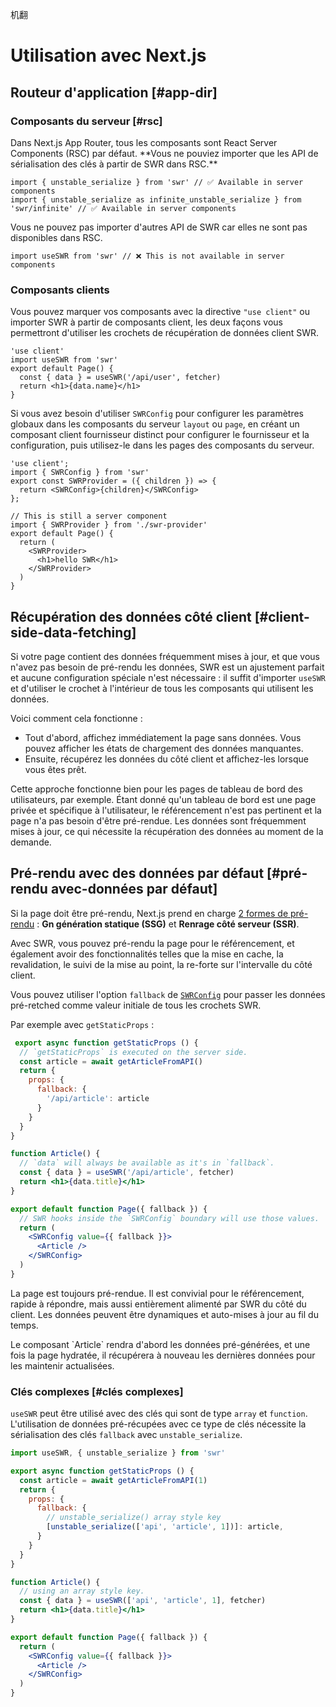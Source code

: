 
机翻
# Utilisation avec Next.js 

## Routeur d'application [#app-dir] 

### Composants du serveur [#rsc]


<Callout type="default" emoji="✅">
 Dans Next.js App Router, tous les composants sont React Server Components (RSC) par défaut. **Vous ne pouviez importer que les API de sérialisation des clés à partir de SWR dans RSC.**
</Callout>

```tsx filename="app/page.tsx" copy
import { unstable_serialize } from 'swr' // ✅ Available in server components
import { unstable_serialize as infinite_unstable_serialize } from 'swr/infinite' // ✅ Available in server components
```

<Callout type="error">
  Vous ne pouvez pas importer d'autres API de SWR car elles ne sont pas disponibles dans RSC.
</Callout>

```tsx filename="app/page.tsx" highlight={1}
import useSWR from 'swr' // ❌ This is not available in server components
```

### Composants clients 

Vous pouvez marquer vos composants avec la directive `"use client"` ou importer SWR à partir de composants client, les deux façons vous permettront d'utiliser les crochets de récupération de données client SWR.

```tsx filename="app/page.tsx" highlight={1} copy
'use client'
import useSWR from 'swr'
export default Page() {
  const { data } = useSWR('/api/user', fetcher)
  return <h1>{data.name}</h1>
}
```

Si vous avez besoin d'utiliser `SWRConfig` pour configurer les paramètres globaux dans les composants du serveur `layout` ou `page`, en créant un composant client fournisseur distinct pour configurer le fournisseur et la configuration, puis utilisez-le dans les pages des composants du serveur.

```tsx filename="app/swr-provider.tsx" copy
'use client';
import { SWRConfig } from 'swr'
export const SWRProvider = ({ children }) => {
  return <SWRConfig>{children}</SWRConfig>
};
```

```tsx filename="app/page.tsx" copy
// This is still a server component
import { SWRProvider } from './swr-provider'
export default Page() {
  return (
    <SWRProvider>
      <h1>hello SWR</h1>
    </SWRProvider>
  )
}
```


## Récupération des données côté client [#client-side-data-fetching] 

Si votre page contient des données fréquemment mises à jour, et que vous n'avez pas besoin de pré-rendu les données, SWR est un ajustement parfait et aucune configuration spéciale n'est nécessaire : il suffit d'importer `useSWR` et d'utiliser le crochet à l'intérieur de tous les composants qui utilisent les données. 
 
Voici comment cela fonctionne : 

- Tout d'abord, affichez immédiatement la page sans données. Vous pouvez afficher les états de chargement des données manquantes. 
- Ensuite, récupérez les données du côté client et affichez-les lorsque vous êtes prêt. 
 
Cette approche fonctionne bien pour les pages de tableau de bord des utilisateurs, par exemple. Étant donné qu'un tableau de bord est une page privée et spécifique à l'utilisateur, le référencement n'est pas pertinent et la page n'a pas besoin d'être pré-rendue. Les données sont fréquemment mises à jour, ce qui nécessite la récupération des données au moment de la demande. 

## Pré-rendu avec des données par défaut [#pré-rendu avec-données par défaut] 
 
Si la page doit être pré-rendu, Next.js prend en charge [2 formes de pré-rendu](https://nextjs.org/docs/basic-features/data-fetching) : 
**Gn génération statique (SSG)** et **Renrage côté serveur (SSR)**. 
 
Avec SWR, vous pouvez pré-rendu la page pour le référencement, et également avoir des fonctionnalités telles que la mise en cache, la revalidation, le suivi de la mise au point, la re-forte sur l'intervalle du côté client. 
 
Vous pouvez utiliser l'option `fallback` de [`SWRConfig`](/docs/global-configuration) pour passer les données pré-retched comme valeur initiale de tous les crochets SWR. 
 
Par exemple avec `getStaticProps` :

```jsx
 export async function getStaticProps () {
  // `getStaticProps` is executed on the server side.
  const article = await getArticleFromAPI()
  return {
    props: {
      fallback: {
        '/api/article': article
      }
    }
  }
}

function Article() {
  // `data` will always be available as it's in `fallback`.
  const { data } = useSWR('/api/article', fetcher)
  return <h1>{data.title}</h1>
}

export default function Page({ fallback }) {
  // SWR hooks inside the `SWRConfig` boundary will use those values.
  return (
    <SWRConfig value={{ fallback }}>
      <Article />
    </SWRConfig>
  )
}
```

La page est toujours pré-rendue. Il est convivial pour le référencement, rapide à répondre, mais aussi entièrement alimenté par SWR du côté du client. Les données peuvent être dynamiques et auto-mises à jour au fil du temps.

<Callout emoji="💡">
  Le composant `Article` rendra d'abord les données pré-générées, et une fois la page hydratée, il récupérera à nouveau les dernières données pour les maintenir actualisées.
</Callout>

### Clés complexes [#clés complexes]

`useSWR` peut être utilisé avec des clés qui sont de type `array` et `function`. L'utilisation de données pré-récupées avec ce type de clés nécessite la sérialisation des clés `fallback` avec `unstable_serialize`.

```jsx
import useSWR, { unstable_serialize } from 'swr'

export async function getStaticProps () {
  const article = await getArticleFromAPI(1)
  return {
    props: {
      fallback: {
        // unstable_serialize() array style key
        [unstable_serialize(['api', 'article', 1])]: article,
      }
    }
  }
}

function Article() {
  // using an array style key.
  const { data } = useSWR(['api', 'article', 1], fetcher)
  return <h1>{data.title}</h1>
}

export default function Page({ fallback }) {
  return (
    <SWRConfig value={{ fallback }}>
      <Article />
    </SWRConfig>
  )
}
```
